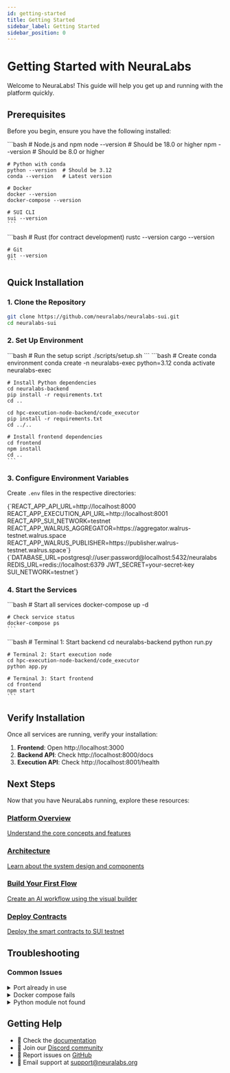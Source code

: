 ```yaml
---
id: getting-started
title: Getting Started
sidebar_label: Getting Started
sidebar_position: 0
---
```




# Getting Started with NeuraLabs

Welcome to NeuraLabs! This guide will help you get up and running with the platform quickly.

## Prerequisites

Before you begin, ensure you have the following installed:

<Tabs>
  <TabItem value="required" label="Required" default>
    ```bash
    # Node.js and npm
    node --version  # Should be 18.0 or higher
    npm --version   # Should be 8.0 or higher

    # Python with conda
    python --version  # Should be 3.12
    conda --version   # Latest version

    # Docker
    docker --version
    docker-compose --version

    # SUI CLI
    sui --version
    ```
  </TabItem>
  <TabItem value="optional" label="Optional">
    ```bash
    # Rust (for contract development)
    rustc --version
    cargo --version

    # Git
    git --version
    ```
  </TabItem>
</Tabs>

## Quick Installation

### 1. Clone the Repository

```bash
git clone https://github.com/neuralabs/neuralabs-sui.git
cd neuralabs-sui
```

### 2. Set Up Environment

<Tabs>
  <TabItem value="auto" label="Automated Setup" default>
    ```bash
    # Run the setup script
    ./scripts/setup.sh
    ```
  </TabItem>
  <TabItem value="manual" label="Manual Setup">
    ```bash
    # Create conda environment
    conda create -n neuralabs-exec python=3.12
    conda activate neuralabs-exec

    # Install Python dependencies
    cd neuralabs-backend
    pip install -r requirements.txt
    cd ..

    cd hpc-execution-node-backend/code_executor
    pip install -r requirements.txt
    cd ../..

    # Install frontend dependencies
    cd frontend
    npm install
    cd ..
    ```
  </TabItem>
</Tabs>

### 3. Configure Environment Variables

Create `.env` files in the respective directories:

<CodeBlock language="bash" title="frontend/.env">
{`REACT_APP_API_URL=http://localhost:8000
REACT_APP_EXECUTION_API_URL=http://localhost:8001
REACT_APP_SUI_NETWORK=testnet
REACT_APP_WALRUS_AGGREGATOR=https://aggregator.walrus-testnet.walrus.space
REACT_APP_WALRUS_PUBLISHER=https://publisher.walrus-testnet.walrus.space`}
</CodeBlock>

<CodeBlock language="bash" title="neuralabs-backend/.env">
{`DATABASE_URL=postgresql://user:password@localhost:5432/neuralabs
REDIS_URL=redis://localhost:6379
JWT_SECRET=your-secret-key
SUI_NETWORK=testnet`}
</CodeBlock>

### 4. Start the Services

<Tabs>
  <TabItem value="docker" label="Using Docker" default>
    ```bash
    # Start all services
    docker-compose up -d

    # Check service status
    docker-compose ps
    ```
  </TabItem>
  <TabItem value="local" label="Local Development">
    ```bash
    # Terminal 1: Start backend
    cd neuralabs-backend
    python run.py

    # Terminal 2: Start execution node
    cd hpc-execution-node-backend/code_executor
    python app.py

    # Terminal 3: Start frontend
    cd frontend
    npm start
    ```
  </TabItem>
</Tabs>

## Verify Installation

Once all services are running, verify your installation:

1. **Frontend**: Open http://localhost:3000
2. **Backend API**: Check http://localhost:8000/docs
3. **Execution API**: Check http://localhost:8001/health

## Next Steps

Now that you have NeuraLabs running, explore these resources:

<div className="grid grid-cols-1 md:grid-cols-2 gap-4 mt-6">
  <a href="./overview" className="card padding--lg">
    <h3>Platform Overview</h3>
    <p>Understand the core concepts and features</p>
  </a>
  
  <a href="./architecture" className="card padding--lg">
    <h3>Architecture</h3>
    <p>Learn about the system design and components</p>
  </a>
  
  <a href="../implementation/02-frontend/setup" className="card padding--lg">
    <h3>Build Your First Flow</h3>
    <p>Create an AI workflow using the visual builder</p>
  </a>
  
  <a href="../implementation/05-smart-contracts/deployment" className="card padding--lg">
    <h3>Deploy Contracts</h3>
    <p>Deploy the smart contracts to SUI testnet</p>
  </a>
</div>

## Troubleshooting

### Common Issues

<details>
  <summary>Port already in use</summary>
  
  If you get a "port already in use" error:
  ```bash
  # Find the process using the port
  lsof -i :3000  # or :8000, :8001
  
  # Kill the process
  kill -9 <PID>
  ```
</details>

<details>
  <summary>Docker compose fails</summary>
  
  Try these steps:
  ```bash
  # Clean up containers
  docker-compose down -v
  
  # Rebuild images
  docker-compose build --no-cache
  
  # Start again
  docker-compose up -d
  ```
</details>

<details>
  <summary>Python module not found</summary>
  
  Ensure you're in the correct conda environment:
  ```bash
  conda activate neuralabs-exec
  pip install -r requirements.txt
  ```
</details>

## Getting Help

- 📖 Check the [documentation](../intro)
- 💬 Join our [Discord community](https://discord.gg/neuralabs)
- 🐛 Report issues on [GitHub](https://github.com/neuralabs/neuralabs-sui/issues)
- 📧 Email support at support@neuralabs.org